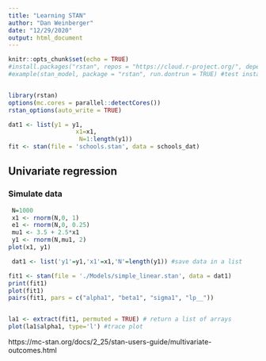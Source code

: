 ```yaml
---
title: "Learning STAN"
author: "Dan Weinberger"
date: "12/29/2020"
output: html_document
---
```


```r
knitr::opts_chunk$set(echo = TRUE)
#install.packages("rstan", repos = "https://cloud.r-project.org/", dependencies = TRUE)
#example(stan_model, package = "rstan", run.dontrun = TRUE) #test install


library(rstan)
options(mc.cores = parallel::detectCores())
rstan_options(auto_write = TRUE)

```

```r
dat1 <- list(y1 = y1, 
                   x1=x1,
                    N=1:length(y1))
fit <- stan(file = 'schools.stan', data = schools_dat)

```


## Univariate regression

### Simulate data
```r
  
 N=1000
 x1 <- rnorm(N,0, 1)
 e1 <- rnorm(N,0, 0.25)
 mu1 <- 3.5 + 2.5*x1 
 y1 <- rnorm(N,mu1, 2)
plot(x1, y1)

 dat1 <- list('y1'=y1,'x1'=x1,'N'=length(y1)) #save data in a list

```


```r
fit1 <- stan(file = './Models/simple_linear.stan', data = dat1)
print(fit1)
plot(fit1)
pairs(fit1, pars = c("alpha1", "beta1", "sigma1", "lp__"))


la1 <- extract(fit1, permuted = TRUE) # return a list of arrays 
plot(la1$alpha1, type='l') #trace plot


```





https://mc-stan.org/docs/2_25/stan-users-guide/multivariate-outcomes.html
```r

```

